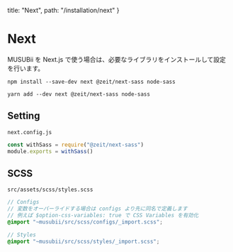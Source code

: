   title: "Next",
  path: "/installation/next"
}

# Next

MUSUBii を Next.js で使う場合は、必要なライブラリをインストールして設定を行います。

```
npm install --save-dev next @zeit/next-sass node-sass
```

```
yarn add --dev next @zeit/next-sass node-sass
```

## Setting

`next.config.js`

```js
const withSass = require("@zeit/next-sass")
module.exports = withSass()
```

## SCSS

`src/assets/scss/styles.scss`

```scss
// Configs
// 変数をオーバーライドする場合は configs より先に同名で定義します
// 例えば $option-css-variables: true で CSS Variables を有効化
@import "~musubii/src/scss/configs/_import.scss";

// Styles
@import "~musubii/src/scss/styles/_import.scss";
```
